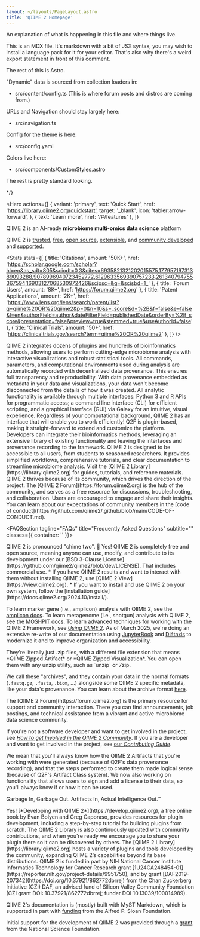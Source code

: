```yaml
---
layout: ~/layouts/PageLayout.astro
title: 'QIIME 2 Homepage'
---
```




An explanation of what is happening in this file and where things live.

This is an MDX file. It's markdown with a bit of JSX syntax, you may wish to
install a language pack for it for your editor. That's also why there's a weird
export statement in front of this comment.

The rest of this is Astro.

"Dynamic" data is sourced from collection loaders in:
  - src/content/config.ts
    (This is where forum posts and distros are coming from.)

URLs and Navigation should stay largely here:
  - src/navigation.ts

Config for the theme is here:
  - src/config.yaml

Colors live here:
  - src/components/CustomStyles.astro

The rest is pretty standard looking.

*/}


<Hero
  actions={[
    {
      variant: 'primary',
      text: 'Quick Start',
      href: 'https://library.qiime2.org/quickstart',
      target: '_blank',
      icon: 'tabler:arrow-forward',
    },
    { text: 'Learn more', href: '/#/features' },
  ]}
>
  <Fragment slot="title">

QIIME 2 is an AI-ready **microbiome multi-omics data science** platform

  </Fragment>
  <Fragment slot="subtitle">

QIIME 2 is [trusted](https://scholar.google.com/scholar?hl=en&as_sdt=805&sciodt=0,3&cites=6935821321202015575,17795719731389093288,9078996940723452772,6129633569390757233,261340794755367594,16903127068530972426&scipsc=&q=&scisbd=1_),
[free](https://github.com/qiime2/qiime2/blob/dev/LICENSE),
[open source](https://github.com/qiime2),
[extensible](https://develop.qiime2.org),
and [community developed](https://library.qiime2.org)
and [supported](https://forum.qiime2.org/g/q2-mods).

  </Fragment>
</Hero>


<Stats
  stats={[
    {
      title: 'Citations',
      amount: '50K+',
      href: 'https://scholar.google.com/scholar?hl=en&as_sdt=805&sciodt=0,3&cites=6935821321202015575,17795719731389093288,9078996940723452772,6129633569390757233,261340794755367594,16903127068530972426&scipsc=&q=&scisbd=1_'
    },
    {
      title: 'Forum Users',
      amount: '8K+',
      href: 'https://forum.qiime2.org'
    },
    {
      title: 'Patent Applications',
      amount: '2K+',
      href: 'https://www.lens.org/lens/search/patent/list?q=qiime%20OR%20qiime2&p=0&n=10&s=_score&d=%2B&f=false&e=false&l=en&authorField=author&dateFilterField=publishedDate&orderBy=%2B_score&presentation=false&preview=true&stemmed=true&useAuthorId=false'
    },
    {
      title: 'Clinical Trials',
      amount: '50+',
      href: 'https://clinicaltrials.gov/search?term=qiime%20OR%20qiime2'
    },
  ]}
/>


<Features
  id="/features"
  tagline="Features"
  title="Our users love these features"
  subtitle="The QIIME 2 Framework (Q2F) empowers researchers to conduct reproducible biological data science through a variety of interfaces and using diverse methods.">

  <FeatureItem title='Latest Methods' icon='tabler:microscope'>
QIIME 2 integrates dozens of plugins and hundreds of bioinformatics methods, allowing users to perform cutting-edge microbiome analysis with interactive visualizations and robust statistical tools.
  </FeatureItem>

  <FeatureItem title='Automated Provenance Recording' icon='tabler:history'>
All commands, parameters, and computational environments used during analysis are automatically recorded with decentralized data provenance.
This ensures full transparency and reproducibility.
With data provenance embedded as metadata in your data and visualizations, your data won't become disconnected from the details of how it was created.
  </FeatureItem>

  <FeatureItem title='Multiple Interfaces' icon='tabler:stack-2'>
All analytic functionality is available through multiple interfaces: Python 3 and R APIs for programmatic access; a command line interface (CLI) for efficient scripting, and a graphical interface (GUI) via Galaxy for an intuitive, visual experience.
Regardless of your computational background, QIIME 2 has an interface that will enable you to work efficiently!
  </FeatureItem>

  <FeatureItem title='Extensible' icon='tabler:hexagon-plus'>
Q2F is plugin-based, making it straight-forward to extend and customize the platform.
Developers can integrate their bioinformatics methods, leveraging an extensive library of existing functionality and leaving the interfaces and provenance recording to the framework.
  </FeatureItem>

  <FeatureItem title='Accessible' icon='tabler:book-2'>
QIIME 2 is designed to be accessible to all users, from students to seasoned researchers.
It provides simplified workflows, comprehensive tutorials, and clear documentation to streamline microbiome analysis.
Visit the [QIIME 2 Library](https://library.qiime2.org) for guides, tutorials, and reference materials.
  </FeatureItem>

  <FeatureItem title='Open Source Community' icon='tabler:users'>
QIIME 2 thrives because of its community, which drives the direction of the project.
The [QIIME 2 Forum](https://forum.qiime2.org) is the hub of the community, and serves as a free resource for discussions, troubleshooting, and collaboration.
Users are encouraged to engage and share their insights.
You can learn about our expectations of community members in the [code of conduct](https://github.com/qiime2/.github/blob/main/CODE-OF-CONDUCT.md).
  </FeatureItem>
</Features>

<Features2
    tagline="Distributions"
    title="Multi-Omics"
    subtitle="The QIIME 2 Framework supports expanding -omics data types through specialized distributions."
    items={distros}>
  <Fragment slot="bg">
    <div class="absolute inset-0 bg-blue-50 dark:bg-transparent"></div>
  </Fragment>
</Features2>


<FAQSection
    tagline="FAQs"
    title="Frequently Asked Questions"
    subtitle=""
    classes={{ container: '' }}>

  <FAQItem title='How do I pronounce QIIME 2?'>
QIIME 2 is pronounced "chime two". 🔔
  </FAQItem>

  <FAQItem title='Is QIIME 2 free to use?'>
Yes!
QIIME 2 is completely free and open source, meaning anyone can use, modify, and contribute to its development under our [BSD 3-Clause License](https://github.com/qiime2/qiime2/blob/dev/LICENSE).
That includes commercial use.
  </FAQItem>

  <FAQItem title='How do I start using QIIME 2?'>
* If you have QIIME 2 results and want to interact with them without installing QIIME 2, use [QIIME 2 View](https://view.qiime2.org).
* If you want to install and use QIIME 2 on your own system, follow the [installation guide](https://docs.qiime2.org/2024.10/install/).

To learn marker gene (i.e., amplicon) analysis with QIIME 2, see the [amplicon docs](https://amplicon-docs.readthedocs.io).
To learn metagenome (i.e., shotgun) analysis with QIIME 2, see the [MOSHPIT docs](https://moshpit-docs.readthedocs.io).
To learn advanced techniques for working with the QIIME 2 Framework, see [*Using QIIME 2*](https://use.qiime2.org).
As of March 2025, we're doing an extensive re-write of our documentation using [JupyterBook](https://jupyterbook.org/en/stable/intro.html) and [Diátaxis](https://diataxis.fr/) to modernize it and to improve organization and accessibility.
  </FAQItem>

  <FAQItem title='What the heck is a .qza (or .qzv) file?'>
They're literally just .zip files, with a different file extension that means *QIIME Zipped Artifact* or *QIIME Zipped Visualization*.
You can open them with any unzip utility, such as `unzip` or 7zip.

We call these "archives", and they contain your data in the normal formats (`.fastq.gz`, `.fasta`, `.biom`, ...) alongside some QIIME 2 specific metadata, like your data's provenance.
You can learn about the archive format [here](https://develop.qiime2.org/en/latest/framework/references/archive-versions.html).
  </FAQItem>

  <FAQItem title='How can I get help or become involved with the QIIME 2 community?'>
The [QIIME 2 Forum](https://forum.qiime2.org) is the primary resource for support and community interaction.
There you can find announcements, job postings, and technical assistance from a vibrant and active microbiome data science community.

If you're not a software developer and want to get involved in the project, see [*How to get Involved in the QIIME 2 Community*](https://use.qiime2.org/en/latest/how-to-guides/get-involved.html).
If you are a developer and want to get involved in the project, see [our *Contributing Guide*](https://github.com/qiime2/.github/blob/main/CONTRIBUTING.md).
  </FAQItem>

  <FAQItem title='What do you mean by "AI-Ready"?'>
We mean that you'll always know how the QIIME 2 Artifacts that you're working with were generated (because of Q2F's data provenance recording), and that the steps performed to create them made logical sense (because of Q2F's Artifact Class system).
We now also working on functionality that allows users to sign and add a license to their data, so you'll always know if or how it can be used.

Garbage In, Garbage Out. Artifacts In, Actual Intelligence Out.™️
  </FAQItem>

  <FAQItem title='Can I develop my own QIIME 2 plugins?'>
Yes!
[*Developing with QIIME 2*](https://develop.qiime2.org), a free online book by Evan Bolyen and Greg Caporaso, provides resources for plugin development, including a step-by-step tutorial for building plugins from scratch.
The QIIME 2 Library is also continuously updated with community contributions, and when you're ready we encourage you to share your plugin there so it can be discovered by others.
  </FAQItem>

  <FAQItem title='Where can I find more QIIME 2 plugins?'>
The [QIIME 2 Library](https://library.qiime2.org) hosts a variety of plugins and tools developed by the community, expanding QIIME 2’s capabilities beyond its base distributions.
  </FAQItem>
</FAQSection>


<Text id='/funding' title='QIIME 2 is supported by' tagline='funding'>
QIIME 2 is funded in part by NIH National Cancer Institute Informatics Technology for Cancer Research grant [1U24CA248454-01](https://reporter.nih.gov/project-details/9951750), and by grant [DAF2019-207342](https://doi.org/10.37921/862772dbrrej) from the Chan Zuckerberg Initiative (CZI) DAF,
an advised fund of Silicon Valley Community Foundation (CZI grant DOI: 10.37921/862772dbrrej; funder DOI 10.13039/100014989).

QIIME 2's documentation is (mostly) built with MyST Markdown, which is supported in part with [funding](https://sloan.org/grant-detail/6620) from the Alfred P. Sloan Foundation.

Initial support for the development of QIIME 2 was provided through a [grant](https://www.nsf.gov/awardsearch/showAward?AWD_ID=1565100) from the National Science Foundation.

</Text>



<BlogLatestPosts id="/news" title="Latest News & Updates">
  <Fragment slot="bg">
    <div class="absolute inset-0 bg-blue-50 dark:bg-transparent"></div>
  </Fragment>
</BlogLatestPosts>
